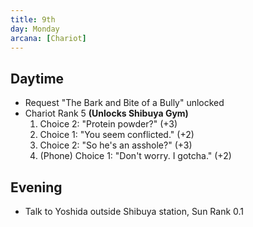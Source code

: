 ```yaml
---
title: 9th
day: Monday
arcana: [Chariot]
---
```


## Daytime
- Request "The Bark and Bite of a Bully" unlocked
- Chariot Rank 5 **(Unlocks Shibuya Gym)**
    1. Choice 2: "Protein powder?" (+3)
    1. Choice 1: "You seem conflicted." (+2)
    1. Choice 2: "So he's an asshole?" (+3)
    1. (Phone) Choice 1: "Don't worry. I gotcha." (+2)


## Evening
- Talk to Yoshida outside Shibuya station, Sun Rank 0.1
